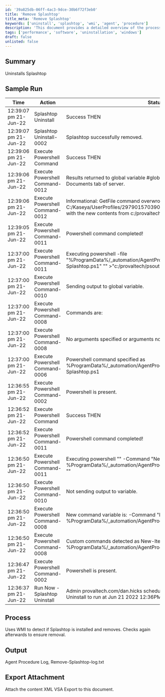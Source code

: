 ```yaml
---
id: '39a825db-06ff-4ac3-9dce-30b6f72f3eb0'
title: 'Remove Splashtop'
title_meta: 'Remove Splashtop'
keywords: ['uninstall', 'splashtop', 'wmi', 'agent', 'procedure']
description: 'This document provides a detailed overview of the process to uninstall Splashtop using WMI detection and removal methods. It includes a sample run log and describes the output generated during the uninstall procedure.'
tags: ['performance', 'software', 'uninstallation', 'windows']
draft: false
unlisted: false
---
```

## Summary

Uninstalls Splashtop

## Sample Run

| Time                     | Action                          | Status                                              | User                          |
|--------------------------|---------------------------------|-----------------------------------------------------|-------------------------------|
| 12:39:07 pm 21-Jun-22   | Splashtop Uninstall             | Success THEN                                       | provaltech.com/dan.hicks      |
| 12:39:07 pm 21-Jun-22   | Splashtop Uninstall-0002        | Splashtop successfully removed.                     | provaltech.com/dan.hicks      |
| 12:39:06 pm 21-Jun-22   | Execute Powershell Command       | Success THEN                                       | provaltech.com/dan.hicks      |
| 12:39:06 pm 21-Jun-22   | Execute Powershell Command-0012  | Results returned to global variable #global:psresult# and saved in Documents tab of server. | provaltech.com/dan.hicks      |
| 12:39:06 pm 21-Jun-22   | Execute Powershell Command-0012  | Informational: GetFile command overwrote the server file C:/Kaseya/UserProfiles/297901570390346/GetFiles/../docs/psoutput.txt with the new contents from c:/provaltech/psoutput.txt in THEN step 2. | provaltech.com/dan.hicks      |
| 12:39:05 pm 21-Jun-22   | Execute Powershell Command-0011  | Powershell command completed!                      | provaltech.com/dan.hicks      |
| 12:37:00 pm 21-Jun-22   | Execute Powershell Command-0011  | Executing powershell -file "%ProgramData%/_automation/AgentProcedure/RemoveSplashtop/Remove-Splashtop.ps1" "" >"c:/provaltech/psoutput.txt" | provaltech.com/dan.hicks      |
| 12:37:00 pm 21-Jun-22   | Execute Powershell Command-0010  | Sending output to global variable.                 | provaltech.com/dan.hicks      |
| 12:37:00 pm 21-Jun-22   | Execute Powershell Command-0008  | Commands are:                                      | provaltech.com/dan.hicks      |
| 12:37:00 pm 21-Jun-22   | Execute Powershell Command-0008  | No arguments specified or arguments not formatted properly. | provaltech.com/dan.hicks      |
| 12:37:00 pm 21-Jun-22   | Execute Powershell Command-0006  | Powershell command specified as %ProgramData%/_automation/AgentProcedure/RemoveSplashtop/Remove-Splashtop.ps1 | provaltech.com/dan.hicks      |
| 12:36:55 pm 21-Jun-22   | Execute Powershell Command-0002  | Powershell is present.                             | provaltech.com/dan.hicks      |
| 12:36:52 pm 21-Jun-22   | Execute Powershell Command        | Success THEN                                       | provaltech.com/dan.hicks      |
| 12:36:52 pm 21-Jun-22   | Execute Powershell Command-0011  | Powershell command completed!                      | provaltech.com/dan.hicks      |
| 12:36:50 pm 21-Jun-22   | Execute Powershell Command-0011  | Executing powershell "" -Command "New-Item -Type directory -Path %ProgramData%/_automation/AgentProcedure/ -Name RemoveSplashtop" "" | provaltech.com/dan.hicks      |
| 12:36:50 pm 21-Jun-22   | Execute Powershell Command-0010  | Not sending output to variable.                    | provaltech.com/dan.hicks      |
| 12:36:50 pm 21-Jun-22   | Execute Powershell Command-0008  | New command variable is: -Command "New-Item -Type directory -Path %ProgramData%/_automation/AgentProcedure/ -Name RemoveSplashtop" | provaltech.com/dan.hicks      |
| 12:36:50 pm 21-Jun-22   | Execute Powershell Command-0008  | Custom commands detected as New-Item -Type directory -Path %ProgramData%/_automation/AgentProcedure/ -Name RemoveSplashtop | provaltech.com/dan.hicks      |
| 12:36:47 pm 21-Jun-22   | Execute Powershell Command-0002  | Powershell is present.                             | provaltech.com/dan.hicks      |
| 12:36:37 pm 21-Jun-22   | Run Now - Splashtop Uninstall    | Admin provaltech.com/dan.hicks scheduled procedure Run Now - Splashtop Uninstall to run at Jun 21 2022 12:36PM |                               |

## Process

Uses WMI to detect if Splashtop is installed and removes. Checks again afterwards to ensure removal.

## Output

Agent Procedure Log, Remove-Splashtop-log.txt

## Export Attachment

Attach the content XML VSA Export to this document.












